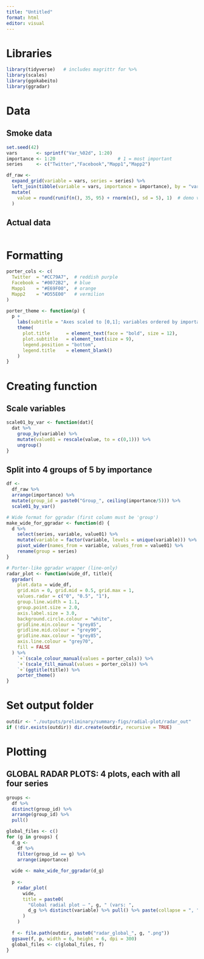 ```yaml
---
title: "Untitled"
format: html
editor: visual
---
```


# Libraries

```r
library(tidyverse)   # includes magrittr for %>%
library(scales)
library(ggokabeito)
library(ggradar)
```
# Data

## Smoke data
```r
set.seed(42)
vars       <- sprintf("Var_%02d", 1:20)
importance <- 1:20                       # 1 = most important
series     <- c("Twitter","Facebook","Mapp1","Mapp2")

df_raw <-
  expand_grid(variable = vars, series = series) %>%
  left_join(tibble(variable = vars, importance = importance), by = "variable") %>%
  mutate(
    value = round(runif(n(), 35, 95) + rnorm(n(), sd = 5), 1)  # demo values
  )

```

## Actual data
```r

```

# Formatting
```r
porter_cols <- c(
  Twitter  = "#CC79A7",  # reddish purple
  Facebook = "#0072B2",  # blue
  Mapp1    = "#E69F00",  # orange
  Mapp2    = "#D55E00"   # vermilion
)

porter_theme <- function(p) {
  p +
    labs(subtitle = "Axes scaled to [0,1]; variables ordered by importance") +
    theme(
      plot.title      = element_text(face = "bold", size = 12),
      plot.subtitle   = element_text(size = 9),
      legend.position = "bottom",
      legend.title    = element_blank()
    )
}
```
# Creating function 
## Scale variables
```r
scale01_by_var <- function(dat){
  dat %>%
    group_by(variable) %>%
    mutate(value01 = rescale(value, to = c(0,1))) %>%
    ungroup()
}
```

## Split into 4 groups of 5 by importance
```r
df <-
  df_raw %>%
  arrange(importance) %>%
  mutate(group_id = paste0("Group_", ceiling(importance/5))) %>%
  scale01_by_var()

# Wide format for ggradar (first column must be 'group')
make_wide_for_ggradar <- function(d) {
  d %>%
    select(series, variable, value01) %>%
    mutate(variable = factor(variable, levels = unique(variable))) %>%  # keep axis order
    pivot_wider(names_from = variable, values_from = value01) %>%
    rename(group = series)
}

# Porter-like ggradar wrapper (line-only)
radar_plot <- function(wide_df, title){
  ggradar(
    plot.data = wide_df,
    grid.min = 0, grid.mid = 0.5, grid.max = 1,
    values.radar = c("0", "0.5", "1"),
    group.line.width = 1.1,
    group.point.size = 2.0,
    axis.label.size = 3.0,
    background.circle.colour = "white",
    gridline.min.colour = "grey85",
    gridline.mid.colour = "grey90",
    gridline.max.colour = "grey85",
    axis.line.colour = "grey70",
    fill = FALSE
  ) %>%
    `+`(scale_colour_manual(values = porter_cols)) %>%
    `+`(scale_fill_manual(values = porter_cols)) %>%
    `+`(ggtitle(title)) %>%
    porter_theme()
}
```
# Set output folder
```r
outdir <- "./outputs/preliminary/summary-figs/radial-plot/radar_out"
if (!dir.exists(outdir)) dir.create(outdir, recursive = TRUE)
```

# Plotting
## GLOBAL RADAR PLOTS: 4 plots, each with all four series

```r
groups <-
  df %>%
  distinct(group_id) %>%
  arrange(group_id) %>%
  pull()

global_files <- c()
for (g in groups) {
  d_g <-
    df %>%
    filter(group_id == g) %>%
    arrange(importance)
  
  wide <- make_wide_for_ggradar(d_g)
  
  p <-
    radar_plot(
      wide,
      title = paste0(
        "Global radial plot — ", g, " (vars: ",
        d_g %>% distinct(variable) %>% pull() %>% paste(collapse = ", "), ")"
      )
    )
  
  f <- file.path(outdir, paste0("radar_global_", g, ".png"))
  ggsave(f, p, width = 6, height = 6, dpi = 300)
  global_files <- c(global_files, f)
}
```

